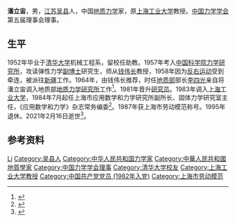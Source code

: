 {{人物信息框
| 姓名     = 潘立宙
| 性别     = 男
| 出生日期 = 1927年8月<ref>{{cite book |title=中国普通高等学校教授人名录 |date=1988 |publisher=高等教育出版社 |isbn=7040006162 |page=264}}</ref>
| 出生地点 =
| 逝世日期 = {{Dda|2021|2|16|1927|8}}
| 逝世地点 = 上海市
| 民族     = 汉族
| 籍贯     = [[江苏|江苏]][[吴县|吴县]]
| 职业     = 地质力学家
| 知名原因 = 对[[地应力|地应力]]测量的研究
| 政党     = [[中国共产党|中国共产党]]
}}
'''潘立宙'''{{BD|1927年|8月|2021年|2月16日|catIdx=Pan}}，男，[[江苏|江苏]][[吴县|吴县]]人，中国[[地质力学|地质力学]]家，原[[上海工业大学|上海工业大学]]教授。[[中国力学学会|中国力学学会]]第五届理事会理事。

==生平==
1952年毕业于[[清华大学|清华大学]]机械工程系，留校任助教。1957年考入[[中国科学院力学研究所|中国科学院力学研究所]]，攻读弹性力学[[副博士|副博士]]研究生，师从[[钱伟长|钱伟长]]教授，1958年因为[[反右运动|反右运动]]受到牵连，被派往[[中国科学院新疆分院|新疆]]工作。1964年，由钱伟长推荐，时任[[中华人民共和国地质部|地质部]]部长[[李四光|李四光]]亲自将潘立宙调入地质部[[中国地质科学院地质力学研究所|地质力学研究所]]工作<ref>{{cite book |author=苏克勤 |title=院士世家: 钱穆·钱伟长·钱易 |date=2014 |publisher=河南科学技术出版社 |isbn=9787534967870 |page=275-276 |url=https://books.google.com/books?id=yEjoDwAAQBAJ&pg=PT275&}}</ref>。1981年晋升[[研究员|研究员]]。1983年调入[[上海工业大学|上海工业大学]]，1984年7月起任上海市应用数学和力学研究所副所长、固体力学研究室主任，《应用数学和力学》杂志常务编委<ref>{{cite book |editor=张德龙 |title=上海高等教育系统教授录 |date=1988 |publisher=华东师范大学出版社 |isbn=9787561700990 |page=264}}</ref>。1987年获上海市劳动模范称号。1995年退休。2021年2月16日逝世<ref>{{cite web |title=知名地质力学专家潘立宙逝世，享年93岁 |url=https://www.thepaper.cn/newsDetail_forward_11386597 |publisher=[[澎湃新闻|澎湃新闻]] |date=2021-02-19 |access-date=2021-02-21 |archive-date=2021-04-10 |archive-url=https://web.archive.org/web/20210410121742/https://www.thepaper.cn/newsDetail_forward_11386597 |dead-url=no }}</ref>。

==参考资料==
{{reflist}}

{{Authority control}}
{{DEFAULTSORT:Pan}}
[[Category:潘姓|Li]]
[[Category:吴县人|Category:吴县人]]
[[Category:中华人民共和国力学家|Category:中华人民共和国力学家]]
[[Category:中華人民共和國地質學家|Category:中華人民共和國地質學家]]
[[Category:中国力学学会理事|Category:中国力学学会理事]]
[[Category:清华大学校友|Category:清华大学校友]]
[[Category:上海工业大学教授|Category:上海工业大学教授]]
[[Category:中国共产党党员_(1982年入党)|Category:中国共产党党员 (1982年入党)]]
[[Category:上海市劳动模范|Category:上海市劳动模范]]